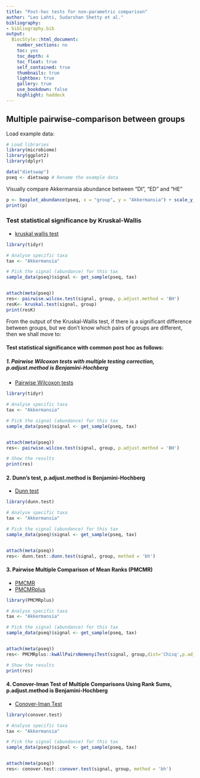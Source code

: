 ```yaml
---
title: "Post-hoc tests for non-parametric comparison"
author: "Leo Lahti, Sudarshan Shetty et al."
bibliography: 
- bibliography.bib
output:
  BiocStyle::html_document:
    number_sections: no
    toc: yes
    toc_depth: 4
    toc_float: true
    self_contained: true
    thumbnails: true
    lightbox: true
    gallery: true
    use_bookdown: false
    highlight: haddock
---
```

<!--
  %\VignetteEngine{knitr::rmarkdown}
  %\VignetteIndexEntry{microbiome tutorial - comparisons}
  %\usepackage[utf8]{inputenc}
  %\VignetteEncoding{UTF-8}  
-->


## Multiple pairwise-comparison between groups 



Load example data:

```r
# Load libraries
library(microbiome)
library(ggplot2)
library(dplyr)

data("dietswap")
pseq <- dietswap # Rename the example data
```


Visually compare Akkermansia abundance between "DI", "ED" and "HE"

```r
p <- boxplot_abundance(pseq, x = "group", y = "Akkermansia") + scale_y_log10()
print(p)
```


### Test statistical significance by Kruskal-Wallis

* [kruskal wallis test](http://www.sthda.com/english/wiki/kruskal-wallis-test-in-r#what-is-kruskal-wallis-test)

```r

library(tidyr)

# Analyse specific taxa
tax <- "Akkermansia"

# Pick the signal (abundance) for this tax
sample_data(pseq)$signal <- get_sample(pseq, tax)


attach(meta(pseq))
res<- pairwise.wilcox.test(signal, group, p.adjust.method = 'BH')
resK<- kruskal.test(signal, group)
print(resK)
```


From the output of the Kruskal-Wallis test, if there is a significant difference between groups, but we don’t know which pairs of groups are different, then we shall move to:


#### Test statistical significance with common post hoc as follows:

##### 1. Pairwise Wilcoxon tests with multiple testing correction, p.adjust.method is Benjamini-Hochberg

* [Pairwise Wilcoxon tests](https://bookdown.org/thomas_pernet/Tuto/non-parametric-tests.html#wilcoxon-whitney-wilcoxon-test)

```r

library(tidyr)

# Analyse specific taxa
tax <- "Akkermansia"

# Pick the signal (abundance) for this tax
sample_data(pseq)$signal <- get_sample(pseq, tax)


attach(meta(pseq))
res<- pairwise.wilcox.test(signal, group, p.adjust.method = 'BH')

# Show the results
print(res)
```






#### 2. Dunn's test, p.adjust.method is Benjamini-Hochberg

* [Dunn test](https://cran.r-project.org/web/packages/dunn.test/dunn.test.pdf)

```r

library(dunn.test)

# Analyse specific taxa
tax <- "Akkermansia"

# Pick the signal (abundance) for this tax
sample_data(pseq)$signal <- get_sample(pseq, tax)


attach(meta(pseq))
res<- dunn.test::dunn.test(signal, group, method = 'bh')  


```




#### 3. Pairwise Multiple Comparison of Mean Ranks (PMCMR)

* [PMCMR](https://cran.r-project.org/web/packages/PMCMR/vignettes/PMCMR.pdf)  
* [PMCMRplus](https://cran.r-project.org/web/packages/PMCMRplus/PMCMRplus.pdf)

```r

library(PMCMRplus)

# Analyse specific taxa
tax <- "Akkermansia"

# Pick the signal (abundance) for this tax
sample_data(pseq)$signal <- get_sample(pseq, tax)


attach(meta(pseq))
res<- PMCMRplus::kwAllPairsNemenyiTest(signal, group,dist='Chisq',p.adjust.methods=  'BH')  

# Show the results
print(res)

```


#### 4. Conover-Iman Test of Multiple Comparisons Using Rank Sums, p.adjust.method is Benjamini-Hochberg

* [Conover-Iman Test](https://cran.r-project.org/web/packages/conover.test/conover.test.pdf)

```r

library(conover.test)

# Analyse specific taxa
tax <- "Akkermansia"

# Pick the signal (abundance) for this tax
sample_data(pseq)$signal <- get_sample(pseq, tax)


attach(meta(pseq))
res<- conover.test::conover.test(signal, group, method = 'bh')
  

```
